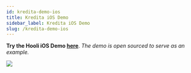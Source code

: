 ```yaml
---
id: kredita-demo-ios
title: Kredita iOS Demo
sidebar_label: Kredita iOS Demo
slug: /kredita-demo-ios
---
```


**Try the Hooli iOS Demo [here](https://github.com/UnumID/Hooli-iOS)**. *The demo is open sourced to serve as an example.*

![](/img/kredita-ios.png)
